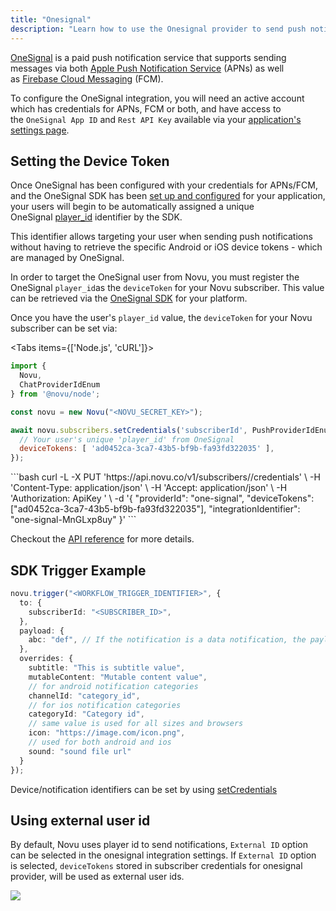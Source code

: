 ```yaml
---
title: "Onesignal"
description: "Learn how to use the Onesignal provider to send push notifications using Novu"
---
```


[OneSignal](https://onesignal.com/) is a paid push notification service that supports sending messages via both [Apple Push Notification Service](https://developer.apple.com/documentation/usernotifications/setting_up_a_remote_notification_server) (APNs) as well as [Firebase Cloud Messaging](https://firebase.google.com/docs/cloud-messaging) (FCM).

To configure the OneSignal integration, you will need an active account which has credentials for APNs, FCM or both, and have access to the `OneSignal App ID` and `Rest API Key` available via your [application's settings page](https://documentation.onesignal.com/docs/keys-and-ids).

## Setting the Device Token

Once OneSignal has been configured with your credentials for APNs/FCM, and the OneSignal SDK has been [set up and configured](https://documentation.onesignal.com/docs/onboarding-with-onesignal#step-1-setup-onesignal-sdk) for your application, your users will begin to be automatically assigned a unique OneSignal [player_id](https://documentation.onesignal.com/docs/users#player-id) identifier by the SDK.

This identifier allows targeting your user when sending push notifications without having to retrieve the specific Android or iOS device tokens - which are managed by OneSignal.

In order to target the OneSignal user from Novu, you must register the OneSignal `player_id`as the `deviceToken` for your Novu subscriber. This value can be retrieved via the [OneSignal SDK](https://documentation.onesignal.com/docs/users-and-devices#finding-users) for your platform.

Once you have the user's `player_id` value, the `deviceToken` for your Novu subscriber can be set via:

<Tabs items={['Node.js', 'cURL']}>
<Tab value="Node.js">
```javaScript
import {
  Novu,
  ChatProviderIdEnum
} from '@novu/node';

const novu = new Novu("<NOVU_SECRET_KEY>");

await novu.subscribers.setCredentials('subscriberId', PushProviderIdEnum.OneSignal, {
  // Your user's unique 'player_id' from OneSignal
  deviceTokens: [ 'ad0452ca-3ca7-43b5-bf9b-fa93fd322035' ],
});
```
</Tab>
<Tab value="cURL">
```bash
curl -L -X PUT 'https://api.novu.co/v1/subscribers/<SUBSCRIBER_ID>/credentials' \
-H 'Content-Type: application/json' \
-H 'Accept: application/json' \
-H 'Authorization: ApiKey <NOVU_SECRET_KEY>' \
-d '{
  "providerId": "one-signal",
  "deviceTokens": ["ad0452ca-3ca7-43b5-bf9b-fa93fd322035"],
  "integrationIdentifier": "one-signal-MnGLxp8uy"
}'
```
</Tab>
</Tabs>

Checkout the [API reference](/docs/api-reference/subscribers/update-subscriber-credentials) for more details.

## SDK Trigger Example

```typescript
novu.trigger("<WORKFLOW_TRIGGER_IDENTIFIER>", {
  to: {
    subscriberId: "<SUBSCRIBER_ID>",
  },
  payload: {
    abc: "def", // If the notification is a data notification, the payload will be sent as the data
  },
  overrides: {
    subtitle: "This is subtitle value",
    mutableContent: "Mutable content value",
    // for android notification categories
    channelId: "category_id",
    // for ios notification categories
    categoryId: "Category id",
    // same value is used for all sizes and browsers
    icon: "https://image.com/icon.png",
    // used for both android and ios
    sound: "sound file url"
  }
});
```
    
Device/notification identifiers can be set by using [setCredentials](/docs/integrations/providers/push/fcm#setting-device-token)

## Using external user id

By default, Novu uses player id to send notifications, `External ID` option can be selected in the onesignal integration settings. If `External ID` option is selected, `deviceTokens` stored in subscriber credentials for onesignal provider, will be used as external user ids.

 <img src="/images/channels-and-providers/push/onesignal/select-external-id-option.gif"/>